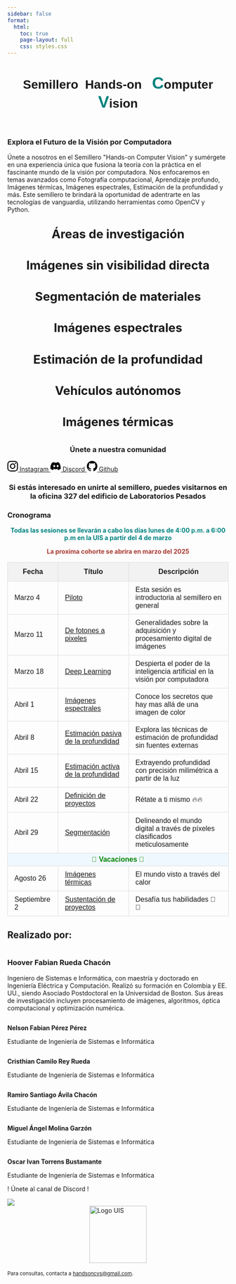 ```yaml
---
sidebar: false
format:
  html:
    toc: true
    page-layout: full
    css: styles.css
---
```


```{=html}
<div style="text-align: center;">
   <h1 style="font-family:  'Reem Kufi Ink' ,sans-serif;">
         Semillero&nbsp;&nbsp;Hands-on&nbsp;&nbsp; <span style="color: #00827F;font-size: calc(1.8rem + 0.9vw);">C</span>omputer <span style="color: #00827F;font-size: calc(1.8rem + 0.9vw);">V</span>ision
    </h1>
</div>
<section class="imagecarousel">
      <img src="/images/lidar.webp" alt="" />   
      <img src="/images/thermal.jpg" alt="" />
      <img src="/images/spectral.png" alt="" />    
      <img src="/images/material.png" alt="" />
      <img src="/images/mobile.jpg" alt="" />
</section>

<main>
<section class="join">
    <h3>Explora el Futuro de la Visión por Computadora</h3>
    <p>
        Únete a nosotros en el Semillero "Hands-on Computer Vision" y sumérgete en una experiencia única que fusiona la teoría con la práctica en el fascinante mundo de la visión por computadora. Nos enfocaremos en temas avanzados como Fotografía computacional, Aprendizaje profundo, Imágenes térmicas, Imágenes espectrales, Estimación de la profundidad y más. Este semillero te brindará la oportunidad de adentrarte en las tecnologías de vanguardia, utilizando herramientas como OpenCV y Python.
    </p>
    <br>
</section>
<section class="background">
 <section class="research-areas" style="text-align: center; font-size: 1.7rem; font-weight: bold">
  <h3">Áreas de investigación</h3>
  <div class="grid-container">
    <div class="card card1">
      <div class="card-content">
        <h4>Imágenes sin visibilidad directa</h4>
      </div>
    </div>
    <div class="card card2">
      <div class="card-content">
        <h4>Segmentación de materiales</h4>
      </div>
    </div>
    <div class="card card3">
      <div class="card-content">
        <h4>Imágenes espectrales</h4>
      </div>
    </div>
    <div class="card card4">
      <div class="card-content">
        <h4>Estimación de la profundidad</h4>
      </div>
    </div>
    <div class="card card5">
      <div class="card-content">
        <h4>Vehículos autónomos</h4>
      </div>
    </div>
    <div class="card card6">
      <div class="card-content">
        <h4>Imágenes térmicas</h4>
      </div>
    </div>
  </div>
</section>
<section class="social-media-section">
<h3 style="text-align: center;">Únete a nuestra comunidad</h3>
<div class="social-links">
		 <a id="instagram" href="https://www.instagram.com/handsoncv/" target="_blank" class="social-btn flex-center">
        <svg viewBox="0 0 24 24" height="24" width="24" xmlns="http://www.w3.org/2000/svg"><path d="M12 2.163c3.204 0 3.584.012 4.849.07 1.366.062 2.633.334 3.608 1.309.975.975 1.247 2.242 1.309 3.608.058 1.265.069 1.645.069 4.849s-.011 3.584-.069 4.849c-.062 1.366-.334 2.633-1.309 3.608-.975.975-2.242 1.247-3.608 1.309-1.265.058-1.645.069-4.849.069s-3.584-.011-4.849-.069c-1.366-.062-2.633-.334-3.608-1.309-.975-.975-1.247-2.242-1.309-3.608-.058-1.265-.069-1.645-.069-4.849s.011-3.584.069-4.849c.062-1.366.334-2.633 1.309-3.608.975-.975 2.242-1.247 3.608-1.309 1.265-.058 1.645-.069 4.849-.069m0-2.163c-3.257 0-3.67.012-4.947.07-1.905.086-3.654.796-4.906 2.049-1.252 1.252-1.963 3.001-2.049 4.906-.058 1.277-.07 1.69-.07 4.947s.012 3.67.07 4.947c.086 1.905.796 3.654 2.049 4.906 1.252 1.252 3.001 1.963 4.906 2.049 1.277.058 1.69.07 4.947.07s3.67-.012 4.947-.07c1.905-.086 3.654-.796 4.906-2.049 1.252-1.252 1.963-3.001 2.049-4.906.058-1.277.07-1.69.07-4.947s-.012-3.67-.07-4.947c-.086-1.905-.796-3.654-2.049-4.906-1.252-1.252-3.001-1.963-4.906-2.049-1.277-.058-1.69-.07-4.947-.07zm0 5.838c-3.381 0-6.126 2.745-6.126 6.126s2.745 6.126 6.126 6.126 6.126-2.745 6.126-6.126-2.745-6.126-6.126-6.126zm0 10.126c-2.21 0-4-1.79-4-4s1.79-4 4-4 4 1.79 4 4-1.79 4-4 4zm6.406-11.845c-.796 0-1.44.645-1.44 1.44s.645 1.44 1.44 1.44 1.44-.645 1.44-1.44-.645-1.44-1.44-1.44z"/></svg>
        <span>Instagram</span>
    </a>

    <a id="discord" href="https://discord.gg/scgwtA9f4E" target="_blank" class="social-btn flex-center">
        <svg viewBox="0 0 24 24" height="24" width="24" xmlns="http://www.w3.org/2000/svg"><path d="M20.317 4.369a19.791 19.791 0 00-4.885-1.515.074.074 0 00-.079.037c-.211.375-.444.864-.61 1.251-1.844-.278-3.68-.278-5.486 0-.173-.404-.42-.902-.63-1.277a.077.077 0 00-.078-.037 19.736 19.736 0 00-4.886 1.515.07.07 0 00-.033.027c-3.08 4.6-3.922 9.086-3.503 13.516a.081.081 0 00.031.055 19.969 19.969 0 005.988 3.06.073.073 0 00.079-.028c.462-.633.873-1.3 1.226-2.002a.076.076 0 00-.041-.107 12.39 12.39 0 01-1.773-.832.078.078 0 01-.008-.13c.119-.089.238-.178.353-.268a.073.073 0 01.075-.01c3.717 1.676 7.735 1.676 11.397 0a.073.073 0 01.077.009c.115.09.234.18.353.268a.078.078 0 01-.006.13 12.298 12.298 0 01-1.774.832.075.075 0 00-.04.107c.36.701.772 1.368 1.229 2.002a.075.075 0 00.079.028 19.93 19.93 0 005.989-3.06.077.077 0 00.031-.055c.499-5.087-.768-9.545-3.51-13.543a.064.064 0 00-.032-.025zm-11.533 9.787c-1.18 0-2.153-1.083-2.153-2.419 0-1.337.956-2.421 2.153-2.421 1.196 0 2.166 1.093 2.153 2.42 0 1.337-.956 2.42-2.153 2.42zm7.689 0c-1.18 0-2.153-1.083-2.153-2.419 0-1.337.956-2.421 2.153-2.421 1.197 0 2.167 1.093 2.153 2.42 0 1.337-.956 2.42-2.153 2.42z"/></svg>
        <span>Discord</span>
    </a>

    <a id="github" href="https://github.com/semilleroCV" target="_blank" class="social-btn flex-center">
        <svg viewBox="0 0 24 24" height="24" width="24" xmlns="http://www.w3.org/2000/svg"><path d="M12 0c-6.626 0-12 5.373-12 12 0 5.302 3.438 9.8 8.207 11.387.599.111.793-.261.793-.577v-2.234c-3.338.726-4.033-1.416-4.033-1.416-.546-1.387-1.333-1.756-1.333-1.756-1.089-.745.083-.729.083-.729 1.205.084 1.839 1.237 1.839 1.237 1.07 1.834 2.807 1.304 3.492.997.107-.775.418-1.305.762-1.604-2.665-.305-5.467-1.334-5.467-5.931 0-1.311.469-2.381 1.236-3.221-.124-.303-.535-1.524.117-3.176 0 0 1.008-.322 3.301 1.23.957-.266 1.983-.399 3.003-.404 1.02.005 2.047.138 3.006.404 2.291-1.552 3.297-1.23 3.297-1.23.653 1.653.242 2.874.118 3.176.77.84 1.235 1.911 1.235 3.221 0 4.609-2.807 5.624-5.479 5.921.43.372.823 1.102.823 2.222v3.293c0 .319.192.694.801.576 4.765-1.589 8.199-6.086 8.199-11.386 0-6.627-5.373-12-12-12z"></path></svg>
        <span>Github</span>
    </a>
</div>
</section>
<h3 style="text-align: center;">
    Si estás interesado en unirte al semillero, puedes visitarnos en la oficina 327 del edificio de Laboratorios Pesados
    </h3>
</section>

<section class="upcoming-sessions">
    <h3>Cronograma</h3>
    <p style="text-align: center; color: #00827F;font-weight: bold">Todas las sesiones se llevarán a cabo los días lunes de 4:00 p.m. a 6:00 p.m en la UIS a partir del 4 de marzo</p>
    <p style="color: #a83a32; text-align: center; font-weight: bold">La proxima cohorte se abrira en marzo del 2025</p>
    <table style="width: 100%; border-collapse: collapse; font-family: Arial, sans-serif;">
        <thead>
            <tr style="background-color: #f2f2f2;">
                <th style="padding: 12px 15px; border: 1px solid #ddd;">Fecha</th>
                <th style="padding: 12px 15px; border: 1px solid #ddd;">Título</th>
                <th style="padding: 12px 15px; border: 1px solid #ddd;">Descripción</th>
            </tr>
        </thead>
        <tbody>
            <tr style="transition: background-color 0.3s ease;">
                <td style="padding: 10px 15px; border: 1px solid #ddd;">Marzo 4</td>
                <td style="padding: 10px 15px; border: 1px solid #ddd;"><a href="Sesiones/sesion1.html">Piloto</a></td>
                <td style="padding: 10px 15px; border: 1px solid #ddd;">Esta sesión es introductoria al semillero en general </td>
            </tr>
            <tr style="transition: background-color 0.3s ease;">
                <td style="padding: 10px 15px; border: 1px solid #ddd;">Marzo 11</td>
                <td style="padding: 10px 15px; border: 1px solid #ddd;"><a href="Sesiones/sesion2.html">De fotones a pixeles</a></td>
                <td style="padding: 10px 15px; border: 1px solid #ddd;">Generalidades sobre la adquisición y procesamiento digital de imágenes</td>
            </tr>
            <tr style="transition: background-color 0.3s ease;">
                <td style="padding: 10px 15px; border: 1px solid #ddd;">Marzo 18</td>
                <td style="padding: 10px 15px; border: 1px solid #ddd;"><a href="Sesiones/sesion3.html">Deep Learning</a></td>
                <td style="padding: 10px 15px; border: 1px solid #ddd;">Despierta el poder de la inteligencia artificial en la visión por computadora</td>
            </tr>
            <tr style="transition: background-color 0.3s ease;">
                <td style="padding: 10px 15px; border: 1px solid #ddd;">Abril 1</td>
                <td style="padding: 10px 15px; border: 1px solid #ddd;"><a href="Sesiones/sesion4.html">Imágenes espectrales</a></td>
                <td style="padding: 10px 15px; border: 1px solid #ddd;">Conoce los secretos que hay mas allá de una imagen de color</td>
            </tr>
            <tr style="transition: background-color 0.3s ease;">
                <td style="padding: 10px 15px; border: 1px solid #ddd;">Abril 8</td>
                <td style="padding: 10px 15px; border: 1px solid #ddd;"><a href="Sesiones/sesion5.html">Estimación pasiva de la profundidad</a></td>
                <td style="padding: 10px 15px; border: 1px solid #ddd;">Explora las técnicas de estimación  de profundidad sin fuentes externas</td>
            </tr>
            <tr style="transition: background-color 0.3s ease;">
                <td style="padding: 10px 15px; border: 1px solid #ddd;">Abril 15</td>
                <td style="padding: 10px 15px; border: 1px solid #ddd;"><a href="Sesiones/sesion6.html">Estimación activa de la profundidad</a></td>
                <td style="padding: 10px 15px; border: 1px solid #ddd;">Extrayendo profundidad con precisión milimétrica a partir de la luz</td>
            </tr>
            <tr style="transition: background-color 0.3s ease;">
                <td style="padding: 10px 15px; border: 1px solid #ddd;">Abril 22</td>
                <td style="padding: 10px 15px; border: 1px solid #ddd;"><a href="Sesiones/sesion10.html">Definición de proyectos</a></td>
                <td style="padding: 10px 15px; border: 1px solid #ddd;">Rétate a ti mismo 🔥🔥</td>
            </tr>
            <tr style="transition: background-color 0.3s ease;">
                <td style="padding: 10px 15px; border: 1px solid #ddd;">Abril 29</td>
                <td style="padding: 10px 15px; border: 1px solid #ddd;"><a href="Sesiones/sesion7.html">Segmentación</a></td>
                <td style="padding: 10px 15px; border: 1px solid #ddd;">Delineando el mundo digital a través de píxeles clasificados meticulosamente</td>
            </tr>
            <!-- New vacation row -->
            <tr style="background-color: #f0f8ff; transition: background-color 0.3s ease;">
                <td colspan="3" style="padding: 5px; border: 1px solid #ddd; text-align: center; font-weight: bold; color: green;">
                    <span style="font-size: 0,9em;">🌴 Vacaciones 🌴</span><br>
                </td>
            </tr>
            <tr style="transition: background-color 0.3s ease;">
                <td style="padding: 10px 15px; border: 1px solid #ddd;">Agosto 26</td>
                <td style="padding: 10px 15px; border: 1px solid #ddd;"><a href="Sesiones/sesion8.html">Imágenes térmicas</a></td>
                <td style="padding: 10px 15px; border: 1px solid #ddd;">El mundo visto a través del calor</td>
            </tr>
            <tr style="transition: background-color 0.3s ease;">
                <td style="padding: 10px 15px; border: 1px solid #ddd;">Septiembre 2</td>
                <td style="padding: 10px 15px; border: 1px solid #ddd;"><a href="Sesiones/sesion10.html">Sustentación de proyectos</a></td>
                <td style="padding: 10px 15px; border: 1px solid #ddd;">Desafía tus habilidades 🚀 🚀 </td>
            </tr>
        </tbody>
    </table>
</section>
<h2>Realizado por:</h2>
<section class="professor-section">
    <img src="/images/profesor.png" alt="" class="professor-image">
    <section class="professor-description">
        <h3>Hoover Fabian Rueda Chacón</h3>
        <p>
            Ingeniero de Sistemas e Informática, con maestría y doctorado en Ingeniería Eléctrica y Computación. Realizó su formación en Colombia y EE. UU., siendo Asociado Postdoctoral en la Universidad de Boston. Sus áreas de investigación incluyen procesamiento de imágenes, algoritmos, óptica computacional y optimización numérica.
        </p>
    </section>
</section>
<section class="student-section">
    <section class="student-container">
        <img src="/images/fabian.png" alt="" class="student-image">
        <section class="student-description">
            <p class="student"><b>Nelson Fabian Pérez Pérez</b></p>
            <p>Estudiante de Ingeniería de Sistemas e Informática</p>
        </section>
    </section>
    <section class="student-container">
        <img src="/images/cristian.jpg" alt="" class="student-image">
        <section class="student-description">
            <p class="student"><b>Cristhian Camilo Rey Rueda</b></p>
            <p>Estudiante de Ingeniería de Sistemas e Informática</p>
        </section>
    </section>
    <section class="student-container">
        <img src="/images/ramiro.jpeg" alt="" class="student-image">
        <section class="student-description">
            <p class="student"><b>Ramiro Santiago Ávila Chacón</b></p>
            <p>Estudiante de Ingeniería de Sistemas e Informática</p>
        </section>
    </section>
    <section class="student-container">
        <img src="/images/miguel.png" alt="" class="student-image">
        <section class="student-description">
            <p class="student"><b>Miguel Ángel Molina Garzón</b></p>
            <p>Estudiante de Ingeniería de Sistemas e Informática</p>
        </section>
    </section>
    <section class="student-container">
        <img src="/images/oscar.jpg" alt="" class="student-image">
        <section class="student-description">
            <p class="student"><b>Oscar Ivan Torrens Bustamante</b></p>
            <p>Estudiante de Ingeniería de Sistemas e Informática</p>
        </section>
    </section>
    <section >
        <p class="modalButton">! Únete al canal de Discord !</p>
        <div class="triangleIcon"></div>
        <a class="fixedButton" href="https://discord.gg/MkCpdsHZzJ" target="_blank">
         <img class="roundedFixedBtn" src="/images/discord.png"></img>
        </a>
    </section>
</section>

</main>
<footer>
   <img src="uis.png" alt="Logo UIS" style="width: 130px; display: block; margin-left: auto; margin-right: auto;">
    <br>
    <small>Para consultas, contacta a <a target="_blank" href="https://mail.google.com/mail/u/0/?view=cm&fs=1&to=Handsoncvs@gmail.com">handsoncvs@gmail.com</a>.</small>
</footer>
```